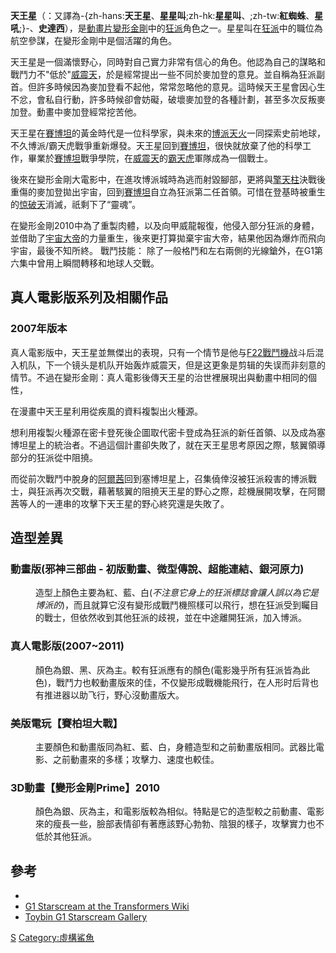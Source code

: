 {{Other uses
|subject=被称为红蜘蛛的角色
|other=被称为红蜘蛛的节肢动物
|叶螨科
}}
{{noteTA
|T=zh-hans:红蜘蛛;zh-hant:天王星 (變形金剛);zh-tw:天王星 (變形金剛);zh-hk:星星叫;zh-mo:星星叫;
|G1=Transformers
}}

'''天王星'''（{{lang-en|'''Starscream'''}}：又譯為-{zh-hans:'''天王星'''、'''星星叫''';zh-hk:'''星星叫'''、;zh-tw:'''紅蜘蛛'''、'''星吼''';}-、'''史達西'''），是[[動畫片|動畫片]][[變形金剛|變形金剛]]中的[[狂派|狂派]]角色之一。星星叫在[[狂派|狂派]]中的職位為航空參謀，在變形金剛中是個活躍的角色。

天王星是一個滿懷野心，同時對自己實力非常有信心的角色。他認為自己的謀略和戰鬥力不"低於"[[麥加登|威震天]]，於是經常提出一些不同於麥加登的意見。並自稱為狂派副首。但許多時候因為麥加登看不起他，常常忽略他的意見。這時候天王星會因心生不忿，會私自行動，許多時候卻會妨礙，破壞麥加登的各種計劃，甚至多次反叛麥加登。動畫中麥加登經常挖苦他。

天王星在[[賽博坦|賽博坦]]的黃金時代是一位科學家，與未來的[[博派|博派]][[天火_(角色)|天火]]一同探索史前地球，不久博派/霸天虎戰爭重新爆發。天王星回到[[賽博坦|賽博坦]]，很快就放棄了他的科學工作，畢業於[[賽博坦|賽博坦]]戰爭學院，在[[威震天|威震天]]的[[霸天虎|霸天虎]]軍隊成為一個戰士。

後來在變形金剛大電影中，在進攻博派城時為逃而射毀腳部，更將與[[柯柏文|擎天柱]]決戰後重傷的麥加登拋出宇宙，回到[[賽博坦|賽博坦]]自立為狂派第二任首領。可惜在登基時被重生的[[甲威龍|惊破天]]消滅，祇剩下了“靈魂”。

在變形金剛2010中為了重製肉體，以及向甲威龍報復，他侵入部分狂派的身體，並借助了[[宇宙大帝_(變形金剛)|宇宙大帝]]的力量重生，後來更打算拋棄宇宙大帝，結果他因為爆炸而飛向宇宙，最後不知所終。
戰鬥技能： 除了一般格鬥和左右兩側的光線鎗外，在G1第六集中曾用上瞬間轉移和地球人交戰。

==真人電影版系列及相關作品==

===2007年版本===
真人電影版中，天王星並無傑出的表現，只有一个情节是他与[[F-22戰鬥機|F22戰鬥機]]战斗后混入机队，下一个镜头是机队开始轰炸威震天，但是这更象是剪辑的失误而非刻意的情节。不過在變形金剛：真人電影後傳天王星的治世裡展現出與動畫中相同的個性，

在漫畫中天王星利用從疾風的資料複製出火種源。

想利用複製火種源在密卡登死後企圖取代密卡登成為狂派的新任首領、以及成為塞博坦星上的統治者。不過這個計畫卻失敗了，就在天王星思考原因之際，駭翼領導部分的狂派從中阻撓。

而從前次戰鬥中脫身的[[阿爾茜|阿爾茜]]回到塞博坦星上，召集僥倖沒被狂派殺害的博派戰士，與狂派再次交戰，藉著駭翼的阻撓天王星的野心之際，趁機展開攻擊，在阿爾茜等人的一連串的攻擊下天王星的野心終究還是失敗了。

==造型差異==

=== 動畫版(邪神三部曲 - 初版動畫、微型傳說、超能連結、銀河原力) ===
:造型上顏色主要為紅、藍、白(''不注意它身上的狂派標誌會讓人誤以為它是博派的'')，而且就算它沒有變形成戰鬥機照樣可以飛行，想在狂派受到矚目的戰士，但依然收到其他狂派的歧視，並在中途離開狂派，加入博派。

=== 真人電影版(2007~2011) ===
:顏色為銀、黑、灰為主。較有狂派應有的顏色(電影幾乎所有狂派皆為此色)，戰鬥力也較動畫版來的佳，不仅變形成戰機能飛行，在人形时后背也有推进器以助飞行，野心沒動畫版大。

=== 美版電玩【賽柏坦大戰】 ===
:主要顏色和動畫版同為紅、藍、白，身體造型和之前動畫版相同。武器比電影、之前動畫來的多樣；攻擊力、速度也較佳。

=== 3D動畫【變形金剛Prime】2010 ===
:顏色為銀、灰為主，和電影版較為相似。特點是它的造型較之前動畫、電影來的瘦長一些，臉部表情卻有著應該野心勃勃、陰狠的樣子，攻擊實力也不低於其他狂派。

== 參考 ==
* {{IMDb character|0003345|Starscream}}
* [https://web.archive.org/web/20110902004744/http://tfwiki.net/wiki/Starscream_%28G1%29 G1 Starscream at the Transformers Wiki]
* [https://web.archive.org/web/20110814041538/http://www.toybin.org/search.php?q=1984+Decepticon+Starscream Toybin G1 Starscream Gallery]

{{變形金剛系列}}
[[Category:Decepticon|S]]
[[Category:虛構鯊魚|Category:虛構鯊魚]]